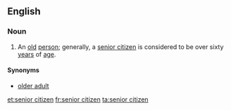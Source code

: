 ==English==

===Noun===
{{en-noun|head=[[senior]] [[citizen]]}}

# An [[old]] [[person]]; generally, a [[senior citizen]] is considered to be over sixty [[year]]s of [[age]].

====Synonyms====
* [[older adult]]

[[et:senior citizen]]
[[fr:senior citizen]]
[[ta:senior citizen]]